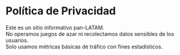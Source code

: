 # Política de Privacidad

Este es un sitio informativo pan-LATAM.  
No operamos juegos de azar ni recolectamos datos sensibles de los usuarios.  
Solo usamos métricas básicas de tráfico con fines estadísticos.
